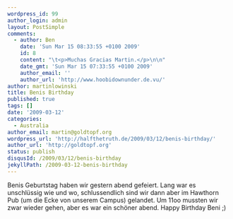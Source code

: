 ```yaml
---
wordpress_id: 99
author_login: admin
layout: PostSimple
comments:
  - author: Ben
    date: 'Sun Mar 15 08:33:55 +0100 2009'
    id: 8
    content: "\t<p>Muchas Gracias Martin.</p>\n\n"
    date_gmt: 'Sun Mar 15 07:33:55 +0100 2009'
    author_email: ''
    author_url: 'http://www.hoobidownunder.de.vu/'
author: martinlowinski
title: Benis Birthday
published: true
tags: []
date: '2009-03-12'
categories:
  - Australia
author_email: martin@goldtopf.org
wordpress_url: 'http://halfthetruth.de/2009/03/12/benis-birthday/'
author_url: 'http://goldtopf.org'
status: publish
disqusId: /2009/03/12/benis-birthday
jekyllPath: /2009-03-12-benis-birthday
---
```


Benis Geburtstag haben wir gestern abend gefeiert. Lang war es unschl&uuml;ssig wie und wo, schlussendlich sind wir dann aber im Hawthorn Pub (um die Ecke von unserem Campus) gelandet. Um 11oo mussten wir zwar wieder gehen, aber es war ein sch&ouml;ner abend. Happy Birthday Beni ;)
